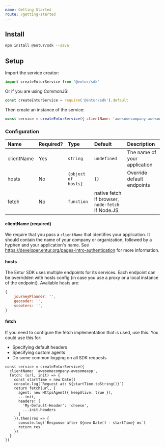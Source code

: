 ```yaml
---
name: Getting Started
route: /getting-started
---
```


## Install
```bash
npm install @entur/sdk --save
```

## Setup
Import the service creator:

```javascript
import createEnturService from '@entur/sdk'
```

Or if you are using CommonJS:

```javascript
const createEnturService = require('@entur/sdk').default
```

Then create an instance of the service:

```javascript
const service = createEnturService({ clientName: 'awesomecompany-awesomeapp' })
```

### Configuration
| Name        | Required? | Type                  | Default     | Description                             |
|:------------|-----------|:----------------------|:------------|:----------------------------------------|
| clientName  | Yes       | `string`              | `undefined` | The name of your application            |
| hosts       | No        | `{object of hosts}`   | `{}`        | Override default endpoints              |
| fetch       | No        | `function`            | native fetch if browser, `node-fetch` if Node.JS |    |

#### clientName (required)
We require that you pass a `clientName` that identifies your application. It should contain the name of your company or organization,
followed by a hyphen and your application's name. See https://developer.entur.org/pages-intro-authentication for more information.

#### hosts
The Entur SDK uses multiple endpoints for its services. Each endpoint can be overridden with hosts config (in case you use a proxy or a local instance of the endpoint). Available hosts are:

```javascript
{
    journeyPlanner: '',
    geocoder: '',
    scooters: '',
}
```

#### fetch
If you need to configure the fetch implementation that is used, use this. You could use this for:

* Specifying default headers
* Specifying custom agents
* Do some common logging on all SDK requests

```
const service = createEnturService({
  clientName: 'awesomecompany-awesomeapp',
  fetch: (url, init) => {
    const startTime = new Date()
    console.log(`Request at: ${startTime.toString()}`)
    return fetch(url, {
      agent: new HttpsAgent({ keepAlive: true }),
      ...init,
      headers: {
        'My-Default-Header': 'cheese',
        ...init.headers
      }
    }).then(res => {
      console.log(`Response after ${new Date() - startTime} ms`)
      return res
    })
  }
})
```
